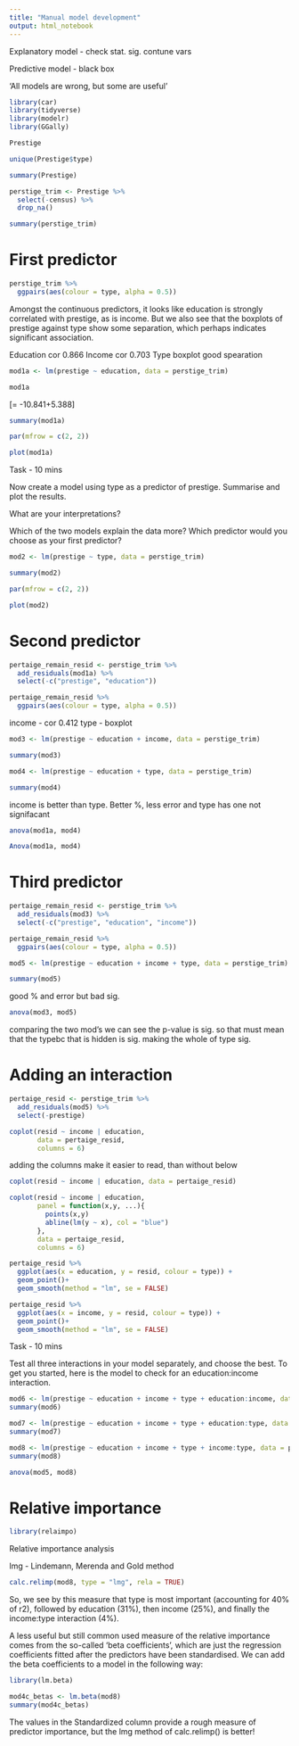 ```yaml
---
title: "Manual model development"
output: html_notebook
---
```


Explanatory model - check stat. sig. contune vars

Predictive model - black box

‘All models are wrong, but some are useful’

```r
library(car)
library(tidyverse)
library(modelr)
library(GGally)
```

```r
Prestige
```

```r
unique(Prestige$type)
```

```r
summary(Prestige)
```


```r
perstige_trim <- Prestige %>% 
  select(-census) %>% 
  drop_na()
```

```r
summary(perstige_trim)
```

# First predictor

```r
perstige_trim %>% 
  ggpairs(aes(colour = type, alpha = 0.5))
```

Amongst the continuous predictors, it looks like education is strongly correlated with prestige, as is income. But we also see that the boxplots of prestige against type show some separation, which perhaps indicates significant association.

Education cor 0.866
Income cor 0.703
Type boxplot good spearation  

```r
mod1a <- lm(prestige ~ education, data = perstige_trim)

mod1a
```

\[\text{Prestige}= -10.841+5.388\times\text{Education}\]

```r
summary(mod1a)
```

```r
par(mfrow = c(2, 2))

plot(mod1a)
```

Task - 10 mins

Now create a model using type as a predictor of prestige. Summarise and plot the results.

What are your interpretations?

Which of the two models explain the data more? Which predictor would you choose as your first predictor?

```r
mod2 <- lm(prestige ~ type, data = perstige_trim)

summary(mod2)

par(mfrow = c(2, 2))

plot(mod2)

```

# Second predictor

```r
pertaige_remain_resid <- perstige_trim %>% 
  add_residuals(mod1a) %>% 
  select(-c("prestige", "education"))

pertaige_remain_resid %>% 
  ggpairs(aes(colour = type, alpha = 0.5))
```

income - cor 0.412
type - boxplot 


```r
mod3 <- lm(prestige ~ education + income, data = perstige_trim)

summary(mod3)
```

```r
mod4 <- lm(prestige ~ education + type, data = perstige_trim)

summary(mod4)
```

income is better than type. Better %, less error and type has one not signifacant 

```r
anova(mod1a, mod4)
```

```r
Anova(mod1a, mod4)
```


# Third predictor

```r
pertaige_remain_resid <- perstige_trim %>% 
  add_residuals(mod3) %>% 
  select(-c("prestige", "education", "income"))

pertaige_remain_resid %>% 
  ggpairs(aes(colour = type, alpha = 0.5))
```



```r
mod5 <- lm(prestige ~ education + income + type, data = perstige_trim)

summary(mod5)
```


good % and error but bad sig.

```r
anova(mod3, mod5)
```


comparing the two mod's we can see the p-value is sig. so that must mean that the typebc that is hidden is sig. making the whole of type sig.


# Adding an interaction

```r
pertaige_resid <- perstige_trim %>% 
  add_residuals(mod5) %>% 
  select(-prestige)
```


```r
coplot(resid ~ income | education, 
       data = pertaige_resid, 
       columns = 6)
```

adding the columns make it easier to read, than without below

```r
coplot(resid ~ income | education, data = pertaige_resid)
```

```r
coplot(resid ~ income | education, 
       panel = function(x,y, ...){
         points(x,y)
         abline(lm(y ~ x), col = "blue")
       },
       data = pertaige_resid, 
       columns = 6)
```



```r
pertaige_resid %>% 
  ggplot(aes(x = education, y = resid, colour = type)) +
  geom_point()+
  geom_smooth(method = "lm", se = FALSE)
```



```r
pertaige_resid %>% 
  ggplot(aes(x = income, y = resid, colour = type)) +
  geom_point()+
  geom_smooth(method = "lm", se = FALSE)
```



Task - 10 mins

Test all three interactions in your model separately, and choose the best. To get you started, here is the model to check for an education:income interaction.


```r
mod6 <- lm(prestige ~ education + income + type + education:income, data = perstige_trim)
summary(mod6)
```





```r
mod7 <- lm(prestige ~ education + income + type + education:type, data = perstige_trim)
summary(mod7)
```

```r
mod8 <- lm(prestige ~ education + income + type + income:type, data = perstige_trim)
summary(mod8)
```

```r
anova(mod5, mod8)
```

# Relative importance

```r
library(relaimpo)
```

Relative importance analysis

lmg - Lindemann, Merenda and Gold method

```r
calc.relimp(mod8, type = "lmg", rela = TRUE)
```

So, we see by this measure that type is most important (accounting for 40% of r2), followed by education (31%), then income (25%), and finally the income:type interaction (4%).

A less useful but still common used measure of the relative importance comes from the so-called ‘beta coefficients’, which are just the regression coefficients fitted after the predictors have been standardised. We can add the beta coefficients to a model in the following way:


```r
library(lm.beta)
```


```r
mod4c_betas <- lm.beta(mod8)
summary(mod4c_betas)
```


The values in the Standardized column provide a rough measure of predictor importance, but the lmg method of calc.relimp() is better!